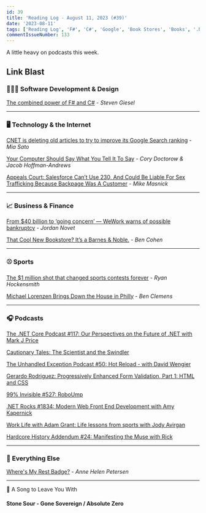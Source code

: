 ```yaml
---
id: 39
title: 'Reading Log - August 11, 2023 (#39)'
date: '2023-08-11'
tags: ['Reading Log', 'F#', 'C#', 'Google', 'Book Stores', 'Books', '.NET', 'Baseball', 'Fitness']
commentIssueNumber: 133
---
```


A little heavy on podcasts this week.

## Link Blast

### 👨🏼‍💻 Software Development & Design

[The combined power of F# and C#](https://steven-giesel.com/blogPost/2f70d926-ec92-4dfe-b278-18f78078253d) - *Steven Giesel*

---

### 🖥 Technology & the Internet

[CNET is deleting old articles to try to improve its Google Search ranking](https://www.theverge.com/2023/8/9/23826342/cnet-content-pruning-deleting-articles-google-seo) - *Mia Sato*

[Your Computer Should Say What You Tell It To Say](https://www.eff.org/deeplinks/2023/08/your-computer-should-say-what-you-tell-it-say-1) - *Cory Doctorow & Jacob Hoffman-Andrews*

[Appeals Court: Salesforce Can’t Use 230, And Could Be Liable For Sex Trafficking Because Backpage Was A Customer](https://www.techdirt.com/2023/08/07/appeals-court-salesforce-cant-use-230-and-could-be-liable-for-sex-trafficking-because-backpage-was-a-customer/) - *Mike Masnick*

---

### 📈 Business & Finance

[From $40 billion to ‘going concern’ — WeWork warns of possible bankruptcy](https://www.cnbc.com/2023/08/08/wework-warns-of-remaining-going-concern-and-says-bankruptcy-possible.html) - *Jordan Novet*

[That Cool New Bookstore? It’s a Barnes & Noble.](https://www.wsj.com/articles/barnes-noble-bookstores-james-daunt-c1afc06b) - *Ben Cohen*

---

### ⚾️ Sports

[The $1 million shot that changed sports contests forever](https://www.espn.com/nba/story/_/id/36146138/million-dollar-shot-michael-jordan-chicago-bulls-1993) - *Ryan Hockensmith*

[Michael Lorenzen Brings Down the House in Philly](https://blogs.fangraphs.com/michael-lorenzen-brings-down-the-house-in-philly/) - *Ben Clemens*

---

### 🎧 Podcasts

[The .NET Core Podcast #117: Our Perspectives on the Future of .NET with Mark J Price](https://dotnetcore.show/episode-117-our-perspectives-on-the-future-of-net-with-mark-j-price/)

[Cautionary Tales: The Scientist and the Swindler](https://www.pushkin.fm/podcasts/cautionary-tales/the-scientist-and-the-swindler)

[The Unhandled Exception Podcast #50: Hot Reload - with David Wengier](https://unhandledexceptionpodcast.com/posts/0050-hotreload/)

[Gerardo Rodriguez: Progressively Enhanced Form Validation, Part 1: HTML and CSS](https://cloudfour.com/thinks/progressively-enhanced-form-validation-part-1-html-and-css/)

[99% Invisible #527: RoboUmp](https://99percentinvisible.org/episode/roboump/)

[.NET Rocks #1834: Modern Web Front End Development with Amy Kapernick](https://www.dotnetrocks.com/details/1834)

[Work Life with Adam Grant: Life lessons from sports with Jody Avirgan](https://www.ted.com/podcasts/rethinking-with-adam-grant/life-lessons-from-sports-with-jody-avirgan-transcript)

[Hardcore History Addendum #24: Manifesting the Muse with Rick](https://www.youtube.com/watch?v=eosMB1jfa_0)

---

### 🎒 Everything Else

[Where's My Rest Badge?](https://annehelen.substack.com/p/wheres-my-rest-badge) - *Anne Helen Petersen*

---

🎵 A Song to Leave You With

#### Stone Sour - Gone Sovereign / Absolute Zero

<YouTubeEmbed id="kNrS-GDAEAs" title="Stone Sour - Gone Sovereign / Absolute Zero" />
